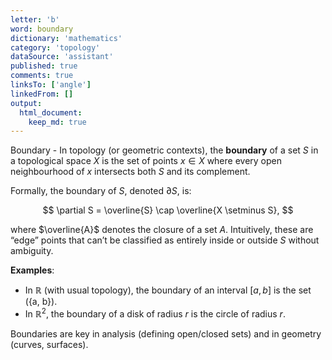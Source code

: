 ```yaml
---
letter: 'b'
word: boundary
dictionary: 'mathematics'
category: 'topology'
dataSource: 'assistant'
published: true
comments: true
linksTo: ['angle']
linkedFrom: []
output:
  html_document:
    keep_md: true
---
```




<a id="boundary">Boundary</a> - In topology (or geometric contexts), the **boundary** of a set $S$ in a topological space $X$ is the set of points $x \in X$ where every open neighbourhood of $x$ intersects both $S$ and its complement.

Formally, the boundary of $S$, denoted $\partial S$, is:

$$
\partial S = \overline{S} \cap \overline{X \setminus S},
$$

where $\overline{A}$ denotes the closure of a set $A$. Intuitively, these are “edge” points that can’t be classified as entirely inside or outside $S$ without ambiguity.

**Examples**:
- In $\mathbb{R}$ (with usual topology), the boundary of an interval $[a, b]$ is the set \(\{a, b\}\).
- In $\mathbb{R}^2$, the boundary of a disk of radius $r$ is the circle of radius $r$.

Boundaries are key in analysis (defining open/closed sets) and in geometry (curves, surfaces).

